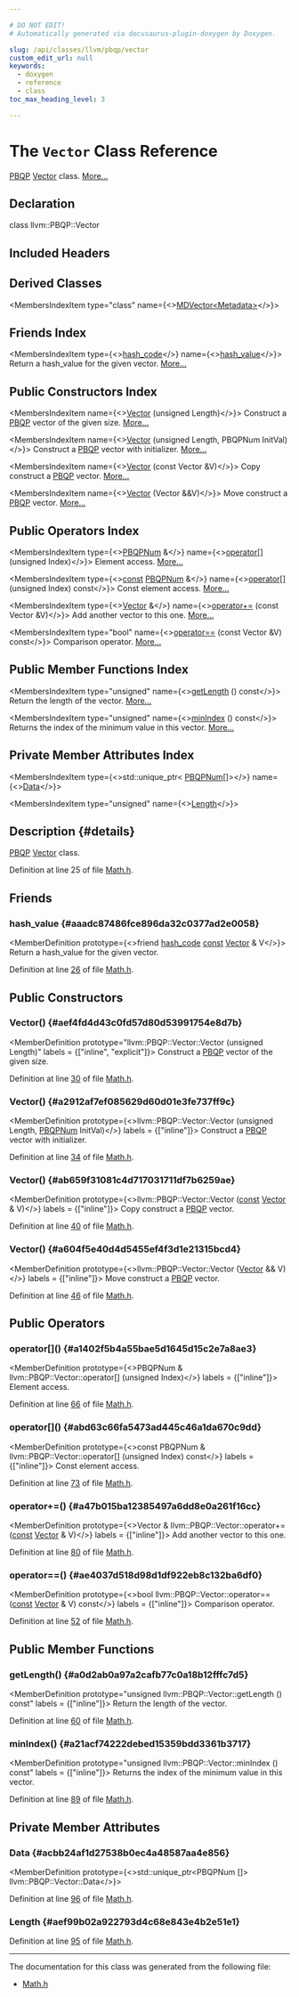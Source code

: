 ```yaml
---

# DO NOT EDIT!
# Automatically generated via docusaurus-plugin-doxygen by Doxygen.

slug: /api/classes/llvm/pbqp/vector
custom_edit_url: null
keywords:
  - doxygen
  - reference
  - class
toc_max_heading_level: 3

---
```





# The `Vector` Class Reference

<DoxygenPage pluginConfig={pluginConfig}>

<a href="/docs/api/namespaces/llvm/pbqp">PBQP</a> <a href="/docs/api/classes/llvm/pbqp/vector">Vector</a> class. <a href="#details">More...</a>

## Declaration

<CodeBlock>class llvm::PBQP::Vector</CodeBlock>

## Included Headers

<IncludesList>
<IncludesListItem
  filePath="llvm/CodeGen/PBQP/Math.h"
  permalink="/docs/api/files/include/include/llvm/include/llvm/codegen/include/llvm/codegen/pbqp/math-h"
  isLocal="true" />
</IncludesList>

## Derived Classes

<MembersIndex>

<MembersIndexItem
  type="class"
  name={<><a href="/docs/api/classes/llvm/pbqp/mdvector">MDVector&lt;Metadata&gt;</a></>}>
</MembersIndexItem>

</MembersIndex>

## Friends Index

<MembersIndex>

<MembersIndexItem
  type={<><a href="/docs/api/classes/llvm/hash-code">hash&#95;code</a></>}
  name={<><a href="#aaadc87486fce896da32c0377ad2e0058">hash&#95;value</a></>}>
Return a hash&#95;value for the given vector. <a href="#aaadc87486fce896da32c0377ad2e0058">More...</a>
</MembersIndexItem>

</MembersIndex>

## Public Constructors Index

<MembersIndex>

<MembersIndexItem
  name={<><a href="#aef4fd4d43c0fd57d80d53991754e8d7b">Vector</a> (unsigned Length)</>}>
Construct a <a href="/docs/api/namespaces/llvm/pbqp">PBQP</a> vector of the given size. <a href="#aef4fd4d43c0fd57d80d53991754e8d7b">More...</a>
</MembersIndexItem>

<MembersIndexItem
  name={<><a href="#a2912af7ef085629d60d01e3fe737ff9c">Vector</a> (unsigned Length, PBQPNum InitVal)</>}>
Construct a <a href="/docs/api/namespaces/llvm/pbqp">PBQP</a> vector with initializer. <a href="#a2912af7ef085629d60d01e3fe737ff9c">More...</a>
</MembersIndexItem>

<MembersIndexItem
  name={<><a href="#ab659f31081c4d717031711df7b6259ae">Vector</a> (const Vector &amp;V)</>}>
Copy construct a <a href="/docs/api/namespaces/llvm/pbqp">PBQP</a> vector. <a href="#ab659f31081c4d717031711df7b6259ae">More...</a>
</MembersIndexItem>

<MembersIndexItem
  name={<><a href="#a604f5e40d4d5455ef4f3d1e21315bcd4">Vector</a> (Vector &amp;&amp;V)</>}>
Move construct a <a href="/docs/api/namespaces/llvm/pbqp">PBQP</a> vector. <a href="#a604f5e40d4d5455ef4f3d1e21315bcd4">More...</a>
</MembersIndexItem>

</MembersIndex>

## Public Operators Index

<MembersIndex>

<MembersIndexItem
  type={<><a href="/docs/api/namespaces/llvm/pbqp/#a7bb13d1dd9c69a2a9350ca5ba163a715">PBQPNum</a> &amp;</>}
  name={<><a href="#a1402f5b4a55bae5d1645d15c2e7a8ae3">operator&#91;&#93;</a> (unsigned Index)</>}>
Element access. <a href="#a1402f5b4a55bae5d1645d15c2e7a8ae3">More...</a>
</MembersIndexItem>

<MembersIndexItem
  type={<><a href="/docs/api/files/lib/lib/target/lib/target/aarch64/aarch64promoteconstant-cpp/#a90f8350fecae261c25be85d38b451bff">const</a> <a href="/docs/api/namespaces/llvm/pbqp/#a7bb13d1dd9c69a2a9350ca5ba163a715">PBQPNum</a> &amp;</>}
  name={<><a href="#abd63c66fa5473ad445c46a1da670c9dd">operator&#91;&#93;</a> (unsigned Index) const</>}>
Const element access. <a href="#abd63c66fa5473ad445c46a1da670c9dd">More...</a>
</MembersIndexItem>

<MembersIndexItem
  type={<><a href="/docs/api/classes/llvm/pbqp/vector">Vector</a> &amp;</>}
  name={<><a href="#a47b015ba12385497a6dd8e0a261f16cc">operator+=</a> (const Vector &amp;V)</>}>
Add another vector to this one. <a href="#a47b015ba12385497a6dd8e0a261f16cc">More...</a>
</MembersIndexItem>

<MembersIndexItem
  type="bool"
  name={<><a href="#ae4037d518d98d1df922eb8c132ba6df0">operator==</a> (const Vector &amp;V) const</>}>
Comparison operator. <a href="#ae4037d518d98d1df922eb8c132ba6df0">More...</a>
</MembersIndexItem>

</MembersIndex>

## Public Member Functions Index

<MembersIndex>

<MembersIndexItem
  type="unsigned"
  name={<><a href="#a0d2ab0a97a2cafb77c0a18b12fffc7d5">getLength</a> () const</>}>
Return the length of the vector. <a href="#a0d2ab0a97a2cafb77c0a18b12fffc7d5">More...</a>
</MembersIndexItem>

<MembersIndexItem
  type="unsigned"
  name={<><a href="#a21acf74222debed15359bdd3361b3717">minIndex</a> () const</>}>
Returns the index of the minimum value in this vector. <a href="#a21acf74222debed15359bdd3361b3717">More...</a>
</MembersIndexItem>

</MembersIndex>

## Private Member Attributes Index

<MembersIndex>

<MembersIndexItem
  type={<>std::unique&#95;ptr&lt; <a href="/docs/api/namespaces/llvm/pbqp/#a7bb13d1dd9c69a2a9350ca5ba163a715">PBQPNum</a>&#91;&#93;&gt;</>}
  name={<><a href="#acbb24af1d27538b0ec4a48587aa4e856">Data</a></>}>
</MembersIndexItem>

<MembersIndexItem
  type="unsigned"
  name={<><a href="#aef99b02a922793d4c68e843e4b2e51e1">Length</a></>}>
</MembersIndexItem>

</MembersIndex>

## Description {#details}

<a href="/docs/api/namespaces/llvm/pbqp">PBQP</a> <a href="/docs/api/classes/llvm/pbqp/vector">Vector</a> class.

Definition at line 25 of file <a href="/docs/api/files/include/include/llvm/include/llvm/codegen/include/llvm/codegen/pbqp/math-h">Math.h</a>.

<SectionDefinition>

## Friends

### hash&#95;value {#aaadc87486fce896da32c0377ad2e0058}

<MemberDefinition
  prototype={<>friend <a href="/docs/api/classes/llvm/hash-code">hash&#95;code</a> <a href="/docs/api/files/lib/lib/target/lib/target/aarch64/aarch64promoteconstant-cpp/#a90f8350fecae261c25be85d38b451bff">const</a> <a href="/docs/api/classes/llvm/pbqp/vector">Vector</a> &amp; V</>}>
Return a hash&#95;value for the given vector.

Definition at line <a href="/docs/api/files/include/include/llvm/include/llvm/codegen/include/llvm/codegen/pbqp/math-h/#l00026">26</a> of file <a href="/docs/api/files/include/include/llvm/include/llvm/codegen/include/llvm/codegen/pbqp/math-h">Math.h</a>.
</MemberDefinition>

</SectionDefinition>

<SectionDefinition>

## Public Constructors

### Vector() {#aef4fd4d43c0fd57d80d53991754e8d7b}

<MemberDefinition
  prototype="llvm::PBQP::Vector::Vector (unsigned Length)"
  labels = {["inline", "explicit"]}>
Construct a <a href="/docs/api/namespaces/llvm/pbqp">PBQP</a> vector of the given size.

Definition at line <a href="/docs/api/files/include/include/llvm/include/llvm/codegen/include/llvm/codegen/pbqp/math-h/#l00030">30</a> of file <a href="/docs/api/files/include/include/llvm/include/llvm/codegen/include/llvm/codegen/pbqp/math-h">Math.h</a>.
</MemberDefinition>

### Vector() {#a2912af7ef085629d60d01e3fe737ff9c}

<MemberDefinition
  prototype={<>llvm::PBQP::Vector::Vector (unsigned Length, <a href="/docs/api/namespaces/llvm/pbqp/#a7bb13d1dd9c69a2a9350ca5ba163a715">PBQPNum</a> InitVal)</>}
  labels = {["inline"]}>
Construct a <a href="/docs/api/namespaces/llvm/pbqp">PBQP</a> vector with initializer.

Definition at line <a href="/docs/api/files/include/include/llvm/include/llvm/codegen/include/llvm/codegen/pbqp/math-h/#l00034">34</a> of file <a href="/docs/api/files/include/include/llvm/include/llvm/codegen/include/llvm/codegen/pbqp/math-h">Math.h</a>.
</MemberDefinition>

### Vector() {#ab659f31081c4d717031711df7b6259ae}

<MemberDefinition
  prototype={<>llvm::PBQP::Vector::Vector (<a href="/docs/api/files/lib/lib/target/lib/target/aarch64/aarch64promoteconstant-cpp/#a90f8350fecae261c25be85d38b451bff">const</a> <a href="/docs/api/classes/llvm/pbqp/vector">Vector</a> &amp; V)</>}
  labels = {["inline"]}>
Copy construct a <a href="/docs/api/namespaces/llvm/pbqp">PBQP</a> vector.

Definition at line <a href="/docs/api/files/include/include/llvm/include/llvm/codegen/include/llvm/codegen/pbqp/math-h/#l00040">40</a> of file <a href="/docs/api/files/include/include/llvm/include/llvm/codegen/include/llvm/codegen/pbqp/math-h">Math.h</a>.
</MemberDefinition>

### Vector() {#a604f5e40d4d5455ef4f3d1e21315bcd4}

<MemberDefinition
  prototype={<>llvm::PBQP::Vector::Vector (<a href="/docs/api/classes/llvm/pbqp/vector">Vector</a> &amp;&amp; V)</>}
  labels = {["inline"]}>
Move construct a <a href="/docs/api/namespaces/llvm/pbqp">PBQP</a> vector.

Definition at line <a href="/docs/api/files/include/include/llvm/include/llvm/codegen/include/llvm/codegen/pbqp/math-h/#l00046">46</a> of file <a href="/docs/api/files/include/include/llvm/include/llvm/codegen/include/llvm/codegen/pbqp/math-h">Math.h</a>.
</MemberDefinition>

</SectionDefinition>

<SectionDefinition>

## Public Operators

### operator&#91;&#93;() {#a1402f5b4a55bae5d1645d15c2e7a8ae3}

<MemberDefinition
  prototype={<>PBQPNum &amp; llvm::PBQP::Vector::operator&#91;&#93; (unsigned Index)</>}
  labels = {["inline"]}>
Element access.

Definition at line <a href="/docs/api/files/include/include/llvm/include/llvm/codegen/include/llvm/codegen/pbqp/math-h/#l00066">66</a> of file <a href="/docs/api/files/include/include/llvm/include/llvm/codegen/include/llvm/codegen/pbqp/math-h">Math.h</a>.
</MemberDefinition>

### operator&#91;&#93;() {#abd63c66fa5473ad445c46a1da670c9dd}

<MemberDefinition
  prototype={<>const PBQPNum &amp; llvm::PBQP::Vector::operator&#91;&#93; (unsigned Index) const</>}
  labels = {["inline"]}>
Const element access.

Definition at line <a href="/docs/api/files/include/include/llvm/include/llvm/codegen/include/llvm/codegen/pbqp/math-h/#l00073">73</a> of file <a href="/docs/api/files/include/include/llvm/include/llvm/codegen/include/llvm/codegen/pbqp/math-h">Math.h</a>.
</MemberDefinition>

### operator+=() {#a47b015ba12385497a6dd8e0a261f16cc}

<MemberDefinition
  prototype={<>Vector &amp; llvm::PBQP::Vector::operator+= (<a href="/docs/api/files/lib/lib/target/lib/target/aarch64/aarch64promoteconstant-cpp/#a90f8350fecae261c25be85d38b451bff">const</a> <a href="/docs/api/classes/llvm/pbqp/vector">Vector</a> &amp; V)</>}
  labels = {["inline"]}>
Add another vector to this one.

Definition at line <a href="/docs/api/files/include/include/llvm/include/llvm/codegen/include/llvm/codegen/pbqp/math-h/#l00080">80</a> of file <a href="/docs/api/files/include/include/llvm/include/llvm/codegen/include/llvm/codegen/pbqp/math-h">Math.h</a>.
</MemberDefinition>

### operator==() {#ae4037d518d98d1df922eb8c132ba6df0}

<MemberDefinition
  prototype={<>bool llvm::PBQP::Vector::operator== (<a href="/docs/api/files/lib/lib/target/lib/target/aarch64/aarch64promoteconstant-cpp/#a90f8350fecae261c25be85d38b451bff">const</a> <a href="/docs/api/classes/llvm/pbqp/vector">Vector</a> &amp; V) const</>}
  labels = {["inline"]}>
Comparison operator.

Definition at line <a href="/docs/api/files/include/include/llvm/include/llvm/codegen/include/llvm/codegen/pbqp/math-h/#l00052">52</a> of file <a href="/docs/api/files/include/include/llvm/include/llvm/codegen/include/llvm/codegen/pbqp/math-h">Math.h</a>.
</MemberDefinition>

</SectionDefinition>

<SectionDefinition>

## Public Member Functions

### getLength() {#a0d2ab0a97a2cafb77c0a18b12fffc7d5}

<MemberDefinition
  prototype="unsigned llvm::PBQP::Vector::getLength () const"
  labels = {["inline"]}>
Return the length of the vector.

Definition at line <a href="/docs/api/files/include/include/llvm/include/llvm/codegen/include/llvm/codegen/pbqp/math-h/#l00060">60</a> of file <a href="/docs/api/files/include/include/llvm/include/llvm/codegen/include/llvm/codegen/pbqp/math-h">Math.h</a>.
</MemberDefinition>

### minIndex() {#a21acf74222debed15359bdd3361b3717}

<MemberDefinition
  prototype="unsigned llvm::PBQP::Vector::minIndex () const"
  labels = {["inline"]}>
Returns the index of the minimum value in this vector.

Definition at line <a href="/docs/api/files/include/include/llvm/include/llvm/codegen/include/llvm/codegen/pbqp/math-h/#l00089">89</a> of file <a href="/docs/api/files/include/include/llvm/include/llvm/codegen/include/llvm/codegen/pbqp/math-h">Math.h</a>.
</MemberDefinition>

</SectionDefinition>

<SectionDefinition>

## Private Member Attributes

### Data {#acbb24af1d27538b0ec4a48587aa4e856}

<MemberDefinition
  prototype={<>std::unique&#95;ptr&lt;PBQPNum &#91;&#93;&gt; llvm::PBQP::Vector::Data</>}>

Definition at line <a href="/docs/api/files/include/include/llvm/include/llvm/codegen/include/llvm/codegen/pbqp/math-h/#l00096">96</a> of file <a href="/docs/api/files/include/include/llvm/include/llvm/codegen/include/llvm/codegen/pbqp/math-h">Math.h</a>.
</MemberDefinition>

### Length {#aef99b02a922793d4c68e843e4b2e51e1}

<MemberDefinition
  prototype="unsigned llvm::PBQP::Vector::Length">

Definition at line <a href="/docs/api/files/include/include/llvm/include/llvm/codegen/include/llvm/codegen/pbqp/math-h/#l00095">95</a> of file <a href="/docs/api/files/include/include/llvm/include/llvm/codegen/include/llvm/codegen/pbqp/math-h">Math.h</a>.
</MemberDefinition>

</SectionDefinition>

<hr/>

The documentation for this class was generated from the following file:

<ul>
<li><a href="/docs/api/files/include/include/llvm/include/llvm/codegen/include/llvm/codegen/pbqp/math-h">Math.h</a></li>
</ul>

</DoxygenPage>
